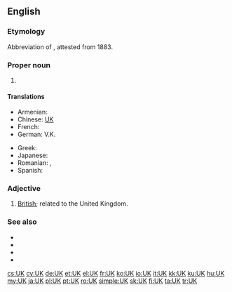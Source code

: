{{also|uk|uK|.uk|-uk|ük|U.K.|-ük|Appendix:Variations of "uk"}}
==English==

===Etymology===
Abbreviation of {{m|en|United Kingdom}}, attested from 1883.

===Proper noun===
{{en-proper noun}}

# {{abbreviation of|United Kingdom|lang=en}}

====Translations====
{{trans-top|Abbreviation of United Kingdom}}
* Armenian: {{t|hy|ՄԹ}}
* Chinese: [[UK]]
* French: {{t|fr|R.U.|m}}
* German: V.K.
{{trans-mid}}
* Greek: {{t|el|ΗΒ|n}}
* Japanese: {{t+|ja|UK}}
* Romanian: {{t|ro|R.U.|n}}, {{t|ro|RU|n}}
* Spanish: {{t|es|R.U.|m}}
{{trans-bottom}}

===Adjective===
{{en-adj|?}}

# [[British]]; related to the United Kingdom.

===See also===
* {{l|en|United Kingdom of Great Britain}}
* {{l|en|United Kingdom of Great Britain and Ireland}}
* {{l|en|United Kingdom of Great Britain and Northern Ireland}}
* {{l|en|British Isles}}

[[cs:UK]]
[[cy:UK]]
[[de:UK]]
[[et:UK]]
[[el:UK]]
[[fr:UK]]
[[ko:UK]]
[[io:UK]]
[[it:UK]]
[[kk:UK]]
[[ku:UK]]
[[hu:UK]]
[[my:UK]]
[[ja:UK]]
[[pl:UK]]
[[pt:UK]]
[[ro:UK]]
[[simple:UK]]
[[sk:UK]]
[[fi:UK]]
[[ta:UK]]
[[tr:UK]]